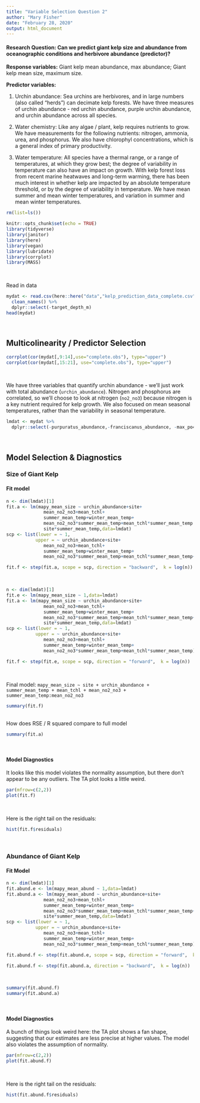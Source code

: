```yaml
---
title: "Variable Selection Question 2"
author: "Mary Fisher"
date: "February 28, 2020"
output: html_document
---
```


#### Research Question: Can we predict giant kelp size and abundance from oceanographic conditions and herbivore abundance (predictor)?

**Response variables:** Giant kelp mean abundance, max abundance; Giant kelp mean size, maximum size. 

**Predictor variables: **

1. Urchin abundance: Sea urchins are herbivores, and in large numbers (also called "herds") can decimate kelp forests. We have three measures of urchin abundance - red urchin abundance, purple urchin abundance, and urchin abundance across all species.

2. Water chemistry: Like any algae / plant, kelp requires nutrients to grow. We have measurements for the following nutrients: nitrogen, ammonia, urea, and phosphorus. We also have chlorophyl concentrations, which is a general index of primary productivity.

3. Water temperature: All species have a thermal range, or a range of temperatures, at which they grow best; the degree of variability in temperature can also have an impact on growth. With kelp forest loss from recent marine heatwaves and long-term warming, there has been much interest in whether kelp are impacted by an absolute temperature threshold, or by the degree of variability in temperature. We have mean summer and mean winter temperatures, and variation in summer and mean winter temperatures. 



```r
rm(list=ls())

knitr::opts_chunk$set(echo = TRUE)
library(tidyverse)
library(janitor)
library(here)
library(vegan)
library(lubridate)
library(corrplot)
library(MASS)
```
<br>

Read in data
```r
mydat <- read.csv(here::here("data","kelp_prediction_data_complete.csv")) %>%
  clean_names() %>%
  dplyr::select(-target_depth_m)
head(mydat)
```
<br>


## Multicolinearity / Predictor Selection

```r
corrplot(cor(mydat[,9:14],use="complete.obs"), type="upper")
corrplot(cor(mydat[,15:21], use="complete.obs"), type="upper")
```
<br>

We have three variables that quantify urchin abundance - we'll just work with total abundance (`urchin_abundance`). Nitrogen and phosphorus are correlated, so we'll choose to look at nitrogen (`no2_no3`) because nitrogen is a key nutrient required for kelp growth. We also focused on mean seasonal temperatures, rather than the variability in seasonal temperature. 

```r
lmdat <- mydat %>%
  dplyr::select(-purpuratus_abundance,-franciscanus_abundance, -max_po4, -mean_po4)
```
<br>


## Model Selection & Diagnostics

### Size of Giant Kelp

#### Fit model
```r
n <- dim(lmdat)[1]
fit.a <- lm(mapy_mean_size ~ urchin_abundance+site+
              mean_no2_no3+mean_tchl+
              summer_mean_temp+winter_mean_temp+
              mean_no2_no3*summer_mean_temp+mean_tchl*summer_mean_temp +
              site*summer_mean_temp,data=lmdat)
scp <- list(lower = ~ 1,
           upper = ~ urchin_abundance+site+
              mean_no2_no3+mean_tchl+
              summer_mean_temp+winter_mean_temp+
              mean_no2_no3*summer_mean_temp+mean_tchl*summer_mean_temp+site*summer_mean_temp)

fit.f <- step(fit.a, scope = scp, direction = "backward",  k = log(n))
```
<br>

```r
n <- dim(lmdat)[1]
fit.e <- lm(mapy_mean_size ~ 1,data=lmdat)
fit.a <- lm(mapy_mean_size ~ urchin_abundance+site+
              mean_no2_no3+mean_tchl+
              summer_mean_temp+winter_mean_temp+
              mean_no2_no3*summer_mean_temp+mean_tchl*summer_mean_temp+
              site*summer_mean_temp,data=lmdat)
scp <- list(lower = ~ 1,
           upper = ~ urchin_abundance+site+
              mean_no2_no3+mean_tchl+
              summer_mean_temp+winter_mean_temp+
              mean_no2_no3*summer_mean_temp+mean_tchl*summer_mean_temp)

fit.f <- step(fit.e, scope = scp, direction = "forward",  k = log(n))
```
<br>

Final model: `mapy_mean_size ~ site + urchin_abundance + summer_mean_temp + mean_tchl + mean_no2_no3 + summer_mean_temp:mean_no2_no3`
```r
summary(fit.f)
```
<br>
How does RSE / R squared compare to full model
```r
summary(fit.a)
```
<br>

#### Model Diagnostics

It looks like this model violates the normality assumption, but there don't appear to be any outliers. The TA plot looks a little weird. 
```r
par(mfrow=c(2,2))
plot(fit.f)
```
<br>

Here is the right tail on the residuals:
```r
hist(fit.f$residuals)
```
<br>

    


### Abundance of Giant Kelp

#### Fit Model
```r
n <- dim(lmdat)[1]
fit.abund.e <- lm(mapy_mean_abund ~ 1,data=lmdat)
fit.abund.a <- lm(mapy_mean_abund ~ urchin_abundance+site+
              mean_no2_no3+mean_tchl+
              summer_mean_temp+winter_mean_temp+
              mean_no2_no3*summer_mean_temp+mean_tchl*summer_mean_temp+
              site*summer_mean_temp,data=lmdat)
scp <- list(lower = ~ 1,
           upper = ~ urchin_abundance+site+
              mean_no2_no3+mean_tchl+
              summer_mean_temp+winter_mean_temp+
              mean_no2_no3*summer_mean_temp+mean_tchl*summer_mean_temp)

fit.abund.f <- step(fit.abund.e, scope = scp, direction = "forward",  k = log(n))
```

```r
fit.abund.f <- step(fit.abund.a, direction = "backward",  k = log(n))
```
<br>

```r
summary(fit.abund.f)
summary(fit.abund.a)
```
<br>

#### Model Diagnostics

A bunch of things look weird here: the TA plot shows a fan shape, suggesting that our estimates are less precise at higher values. The model also violates the assumption of normality. 
```r
par(mfrow=c(2,2))
plot(fit.abund.f)
```
<br>

Here is the right tail on the residuals:
```r
hist(fit.abund.f$residuals)
```










